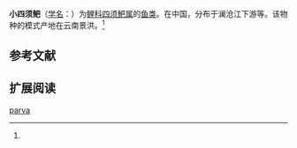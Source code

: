 {{Speciesbox
| name = 小四须鲃
| status = 
| status_system = 
| image = 
| genus = Barbodes
| species = parva
| authority = Wu et lin, 1977<ref name='id5944'>{{cite web| url =http://www.bioinfo.cn/db05/BjdwSpecies.php?action=view&id=5944| title =小四须鲃| work =中国动物物种编目数据库| publisher =中国科学院微生物研究所| author =中国科学院动物研究所| accessdate =2009-04-11| deadurl =yes| archiveurl =https://web.archive.org/web/20160305053008/http://www.bioinfo.cn/db05/BjdwSpecies.php?action=view&id=5944| archivedate =2016-03-05}}</ref>
}}

'''小四须鲃'''（[[学名|学名]]：{{lang|la|''Barbodes parva''}}）为[[鲤科|鲤科]][[四须鲃属|四须鲃属]]的[[鱼类|鱼类]]。在中国，分布于澜沧江下游等。该物种的模式产地在云南景洪。<ref name='id5944'/>

== 参考文献 ==
{{reflist}}

== 扩展阅读 ==
{{refbegin}}
{{wikispecies-inline|Barbodes parva|小四须鲃}}
{{refend}}

[[Category:四须鲃属|parva]]


{{鯉形目小作品}}